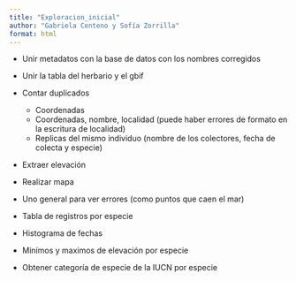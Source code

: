 ```yaml
---
title: "Exploracion_inicial"
author: "Gabriela Centeno y Sofía Zorrilla"
format: html
---
```


- Unir metadatos con la base de datos con los nombres corregidos
- Unir la tabla del herbario y el gbif
- Contar duplicados 
  - Coordenadas
  - Coordenadas, nombre, localidad (puede haber errores de formato en la escritura de localidad)
  - Replicas del mismo individuo (nombre de los colectores, fecha de colecta y especie)
  
- Extraer elevación 
- Realizar mapa
 - Uno general para ver errores (como puntos que caen el mar)

- Tabla de registros por especie 

- Histograma de fechas 

- Minímos y maximos de elevación por especie 

- Obtener categoría de especie de la IUCN por especie 


